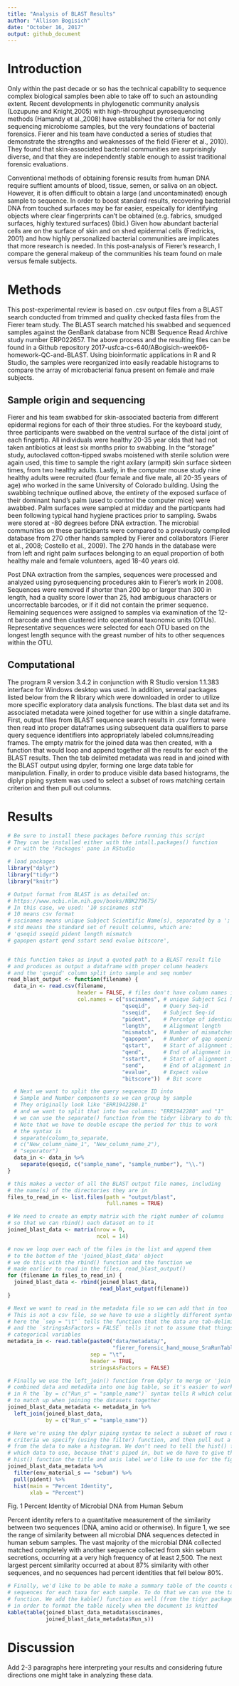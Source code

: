 ```yaml
---
title: "Analysis of BLAST Results"
author: "Allison Bogisich"
date: "October 16, 2017"
output: github_document
---
```


# Introduction

Only within the past decade or so has the technical capability to sequence complex biological samples  been able to take off to such an astounding extent. Recent developments in phylogenetic community analysis (Lozupune and Knight,2005) with high-throughput pyrosequencing methods (Hamandy et al.,2008) have established the criteria for not only sequencing microbiome samples, but the very foundations of bacterial forensics. Fierer and his team have conducted a series of studies that demonstrate the strengths and weaknesses of the field (Fierer et al., 2010). They found that skin-associated bacterial communities are surprisingly diverse, and that they are independently stable enough to assist traditional forensic evaluations.

Conventional methods of obtaining forensic results from human DNA require suffient amounts of blood, tissue, semen, or saliva on an object. However, it is often difficult to obtain a large (and uncontaminated) enough sample to sequence. In order to boost standard results, recovering bacterial DNA from touched surfaces may be far easier, espeically for identifying objects where clear fingerprints can't be obtained (e.g. fabrics, smudged surfaces, highly textured surfaces) (Ibid.) Given how abundant bacterial cells are on the surface of skin and on shed epidermal cells (Fredricks, 2001) and how highly personalized bacterial communities are implicates that more research is needed. In this post-analysis of Fierer's research, I compare the general makeup of the communities his team found on male versus female subjects.



# Methods

This post-experimental review is based on .csv output files from a BLAST search conducted from trimmed and quality checked fasta files from the Fierer team study. The BLAST search matched his swabbed and sequenced samples against the GenBank database from NCBI Sequence Read Archive study number ERP022657. The above process and the resulting files can be found in a Github repository 2017-usfca-cs-640/ABogisich-week06-homework-QC-and-BLAST. Using bioinformatic applications in R and R Studio, the samples were reorganized into easily readable histograms to compare the array of microbacterial fanua present on female and male subjects.

## Sample origin and sequencing

Fierer and his team swabbed for skin-associated bacteria from different epidermal regions for each of their three studies. For the keyboard study, three participants were swabbed on the ventral surface of the distal joint of each fingertip. All individuals were healthy 20-35 year olds that had not taken antibiotics at least six months prior to swabbing. In the "storage" study, autoclaved cotton-tipped swabs moistened with sterile solution were again used, this time to sample the right axilary (armpit) skin surface sixteen times, from two healthy adults. Lastly, in the computer mouse study nine healthy adults were recruited (four female and five male, all 20-35 years of age) who worked in the same University of Colorado building. Using the swabbing technique outlined above, the entirety of the exposed surface of their dominant hand's palm (used to control the computer mice) were awabbed. Palm surfaces were sampled at midday and the particpants had been following typical hand hygiene practices prior to sampling. Swabs were stored at -80 degrees before DNA extraction. The microbial communities on these participants were compared to a previously compiled database from 270 other hands sampled by Fierer and collaborators (Fierer et al., 2008; Costello et al., 2009). The 270 hands in the database were from left and right palm surfaces belonging to an equal proportion of both healthy male and female volunteers, aged 18-40 years old.

Post DNA extraction from the samples, sequences were processed and analyzed using pyrosequencing procedures akin to Fierer's work in 2008. Sequences were removed if shorter than 200 bp or larger than 300 in length, had a quality score lower than 25, had ambiguous characters or uncorrectable barcodes, or if it did not contain the primer sequence. Remaining sequences were assigned to samples via examination of the 12-nt barcode and then clustered into operational taxonomic units (OTUs). Representative sequences were selected for each OTU based on the longest length sequnce with the greast number of hits to other sequences within the OTU.

## Computational

The program R version 3.4.2 in conjunction with R Studio version 1.1.383 interface for Windows desktop was used. In addition, several packages listed below from the R library which were downloaded in order to utilize more specific exploratory data analysis functions. The blast data set and its associated metadata were joined together for use within a single dataframe. First, output files from BLAST sequence search results in .csv format were then read into proper dataframes using subsequent data qualifiers to parse query sequence identifiers into appropriately labeled columns/reading frames. The empty matrix for the joined data was then created, with a function that would loop and append together all the results for each of the BLAST results. Then the tab delimited metadata was read in and joined with the BLAST output using dpyler, forming one large data table for manipulation. Finally, in order to produce visible data based histograms, the diplyr piping system was used to select a subset of rows matching certain criterion and then pull out columns. 



# Results

```r
# Be sure to install these packages before running this script
# They can be installed either with the intall.packages() function
# or with the 'Packages' pane in RStudio

# load packages
library("dplyr")
library("tidyr")
library("knitr")
```

```r
# Output format from BLAST is as detailed on:
# https://www.ncbi.nlm.nih.gov/books/NBK279675/
# In this case, we used: '10 sscinames std'
# 10 means csv format
# sscinames means unique Subject Scientific Name(s), separated by a ';'
# std means the standard set of result columns, which are:
# 'qseqid sseqid pident length mismatch
# gapopen qstart qend sstart send evalue bitscore',


# this function takes as input a quoted path to a BLAST result file
# and produces as output a dataframe with proper column headers
# and the 'qseqid' column split into sample and seq number
read_blast_output <- function(filename) {
  data_in <- read.csv(filename,
                      header = FALSE, # files don't have column names in them
                      col.names = c("sscinames", # unique Subject Sci Name(s)
                                    "qseqid",    # Query Seq-id
                                    "sseqid",    # Subject Seq-id
                                    "pident",    # Percntge of identical matches
                                    "length",    # Alignment length
                                    "mismatch",  # Number of mismatches
                                    "gapopen",   # Number of gap openings
                                    "qstart",    # Start of alignment in query
                                    "qend",      # End of alignment in query
                                    "sstart",    # Start of alignment in subj
                                    "send",      # End of alignment in subject
                                    "evalue",    # Expect value
                                    "bitscore"))  # Bit score

  # Next we want to split the query sequence ID into
  # Sample and Number components so we can group by sample
  # They originally look like "ERR1942280.1"
  # and we want to split that into two columns: "ERR1942280" and "1"
  # we can use the separate() function from the tidyr library to do this
  # Note that we have to double escape the period for this to work
  # the syntax is
  # separate(column_to_separate,
  # c("New_column_name_1", "New_column_name_2"),
  # "seperator")
  data_in <- data_in %>%
    separate(qseqid, c("sample_name", "sample_number"), "\\.")
}
```

```r
# this makes a vector of all the BLAST output file names, including
# the name(s) of the directories they are in
files_to_read_in <- list.files(path = "output/blast",
                               full.names = TRUE)

# We need to create an empty matrix with the right number of columns
# so that we can rbind() each dataset on to it
joined_blast_data <- matrix(nrow = 0,
                            ncol = 14)

# now we loop over each of the files in the list and append them
# to the bottom of the 'joined_blast_data' object
# we do this with the rbind() function and the function we
# made earlier to read in the files, read_blast_output()
for (filename in files_to_read_in) {
  joined_blast_data <- rbind(joined_blast_data,
                             read_blast_output(filename))
}
```

```r
# Next we want to read in the metadata file so we can add that in too
# This is not a csv file, so we have to use a slightly different syntax
# here the `sep = "\t"` tells the function that the data are tab-delimited
# and the `stringsAsFactors = FALSE` tells it not to assume that things are
# categorical variables
metadata_in <- read.table(paste0("data/metadata/",
                                 "fierer_forensic_hand_mouse_SraRunTable.txt"),
                          sep = "\t",
                          header = TRUE,
                          stringsAsFactors = FALSE)

# Finally we use the left_join() function from dplyr to merge or 'join' the
# combined data and metadata into one big table, so it's easier to work with
# in R the `by = c("Run_s" = "sample_name")` syntax tells R which columns
# to match up when joining the datasets together
joined_blast_data_metadata <- metadata_in %>%
  left_join(joined_blast_data,
            by = c("Run_s" = "sample_name"))
```


```r
# Here we're using the dplyr piping syntax to select a subset of rows matching a
# criteria we specify (using the filter) function, and then pull out a column
# from the data to make a histogram. We don't need to tell the hist() function
# which data to use, because that's piped in, but we do have to give the
# hist() function the title and axis label we'd like to use for the figure
joined_blast_data_metadata %>%
  filter(env_material_s == "sebum") %>%
  pull(pident) %>%
  hist(main = "Percent Identity",
       xlab = "Percent")
```

Fig. 1 Percent Identity of Microbial DNA from Human Sebum

Percent identity refers to a quantitative measurement of the similarity between two sequences (DNA, amino acid or otherwise). In figure 1, we see the range of similarity between all microbial DNA sequences detected in human sebum samples. The vast majority of the microbial DNA collected matched completely with another sequence collected from skin sebum secretions, occurring at a very high frequency of at least 2,500. The next largest percent similarity occurred at about 87% similarity with other sequences, and no sequences had percent identities that fell below 80%. 




```r
# Finally, we'd like to be able to make a summary table of the counts of
# sequences for each taxa for each sample. To do that we can use the table()
# function. We add the kable() function as well (from the tidyr package)
# in order to format the table nicely when the document is knitted
kable(table(joined_blast_data_metadata$sscinames,
            joined_blast_data_metadata$Run_s))
```

# Discussion

Add 2-3 paragraphs here interpreting your results and considering future directions one might take in analyzing these data.

